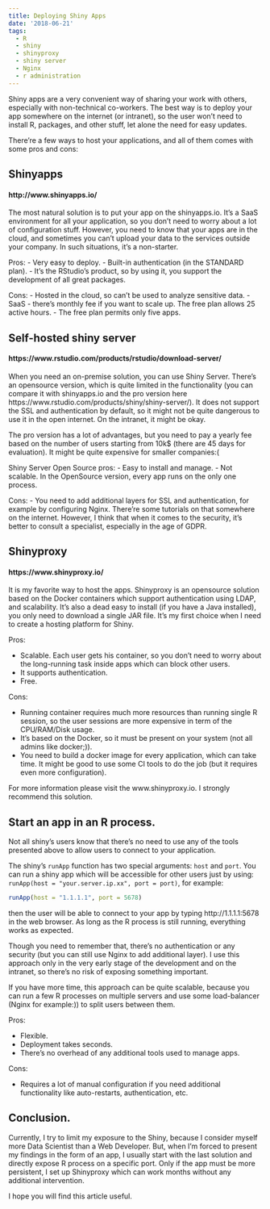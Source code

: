 ```yaml
---
title: Deploying Shiny Apps
date: '2018-06-21'
tags:
  - R
  - shiny
  - shinyproxy
  - shiny server
  - Nginx
  - r administration
---
```


Shiny apps are a very convenient way of sharing your work with others, especially with non-technical co-workers. The best way is to deploy your app somewhere on the internet (or intranet), so the user won't need to install R, packages, and other stuff, let alone the need for easy updates. 

There're a few ways to host your applications, and all of them comes with some pros and cons:

## Shinyapps

#### http://www.shinyapps.io/

The most natural solution is to put your app on the shinyapps.io. It's a SaaS environment for all your application, so you don't need to worry about a lot of configuration stuff. However, you need to know that your apps are in the cloud, and sometimes you can't upload your data to the services outside your company. In such situations, it's a non-starter.

Pros:
- Very easy to deploy.
- Built-in authentication (in the STANDARD plan).
- It's the RStudio's product, so by using it, you support the development of all great packages.

Cons:
- Hosted in the cloud, so can't be used to analyze sensitive data.
- SaaS - there's monthly fee if you want to scale up. The free plan allows 25 active hours.
- The free plan permits only five apps.

## Self-hosted shiny server

#### https://www.rstudio.com/products/rstudio/download-server/

When you need an on-premise solution, you can use Shiny Server. There's an opensource version, which is quite limited in the functionality (you can compare it with shinyapps.io and the pro version here https://www.rstudio.com/products/shiny/shiny-server/). It does not support the SSL and authentication by default, so it might not be quite dangerous to use it in the open internet. On the intranet, it might be okay.

The pro version has a lot of advantages, but you need to pay a yearly fee based on the number of users starting from 10k$ (there are 45 days for evaluation). It might be quite expensive for smaller companies:(

Shiny Server Open Source pros:
- Easy to install and manage.
- Not scalable. In the OpenSource version, every app runs on the only one process.

Cons:
- You need to add additional layers for SSL and authentication, for example by configuring Nginx. There're some tutorials on that somewhere on the internet. However, I think that when it comes to the security, it's better to consult a specialist, especially in the age of GDPR.

## Shinyproxy

#### https://www.shinyproxy.io/

It is my favorite way to host the apps. Shinyproxy is an opensource solution based on the Docker containers which support authentication using LDAP, and scalability. It's also a dead easy to install (if you have a Java installed), you only need to download a single JAR file. It's my first choice when I need to create a hosting platform for Shiny.

Pros:

- Scalable. Each user gets his container, so you don't need to worry about the long-running task inside apps which can block other users.
- It supports authentication.
- Free.

Cons:

- Running container requires much more resources than running single R session, so the user sessions are more expensive in term of the CPU/RAM/Disk usage.
- It's based on the Docker, so it must be present on your system (not all admins like docker;)).
- You need to build a docker image for every application, which can take time. It might be good to use some CI tools to do the job (but it requires even more configuration).

For more information please visit the www.shinyproxy.io. I strongly recommend this solution.

## Start an app in an R process.

Not all shiny's users know that there's no need to use any of the tools presented above to allow users to connect to your application.

The shiny's `runApp` function has two special arguments: `host` and `port`. You can run a shiny app which will be accessible for other users just by using:
`runApp(host = "your.server.ip.xx", port = port)`, for example:

```r
runApp(host = "1.1.1.1", port = 5678)
```
then the user will be able to connect to your app by typing http://1.1.1.1:5678 in the web browser.
As long as the R process is still running, everything works as expected.

Though you need to remember that, there's no authentication or any security (but you can still use Nginx to add additional layer). I use this approach only in the very early stage of the development and on the intranet, so there's no risk of exposing something important.

If you have more time, this approach can be quite scalable, because you can run a few R processes on multiple servers and use some load-balancer (Nginx for example:)) to split users between them.

Pros:

- Flexible.
- Deployment takes seconds.
- There's no overhead of any additional tools used to manage apps.

Cons:

- Requires a lot of manual configuration if you need additional functionality like auto-restarts, authentication, etc.


## Conclusion.

Currently, I try to limit my exposure to the Shiny, because I consider myself more Data Scientist than a Web Developer. But, when I'm forced to present my findings in the form of an app, I usually start with the last solution and directly expose R process on a specific port. Only if the app must be more persistent, I set up Shinyproxy which can work months without any additional intervention.

I hope you will find this article useful.
